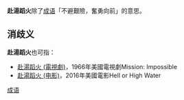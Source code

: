 '''赴湯蹈火'''除了[[成语|成语]]「不避艱險，奮勇向前」的意思。
{{Quote|長而見羈，則狂顧頓纓，赴湯蹈火。|[[嵇康|嵇康]]|[[s:与山巨源绝交书|与山巨源绝交书]]}}

== 消歧义 ==
'''赴湯蹈火'''也可指：
* [[赴湯蹈火_(電視劇)|赴湯蹈火 (電視劇)]]，1966年美國電視劇Mission: Impossible
* [[赴湯蹈火_(电影)|赴湯蹈火 (电影)]]，2016年美國電影Hell or High Water

[[category:成语|成语]]
{{disambig|Cat=四字作品消歧义}}